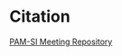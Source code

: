 # Citation {.unnumbered}

[PAM-SI Meeting Repository](https://github.com/SAEL-SWFSC/PAM-SI-Mtg-March2024)

```{=openxml}
<w:p><w:r><w:br w:type="page"/></w:r></w:p>
```
